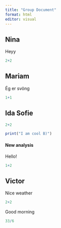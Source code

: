 ```yaml
---
title: "Group Document"
format: html
editor: visual
---
```


## Nina

Heyy

```r
2+2
```

## Mariam

Ég er svöng

```r
1+1
```

## Ida Sofie

```r
2+2
```

```r
print("I am cool B)")
```

#### New analysis

Hello!

```r
1+2
```

## Victor

Nice weather

```r

2+2
```

Good morning

```r

33/6
```
